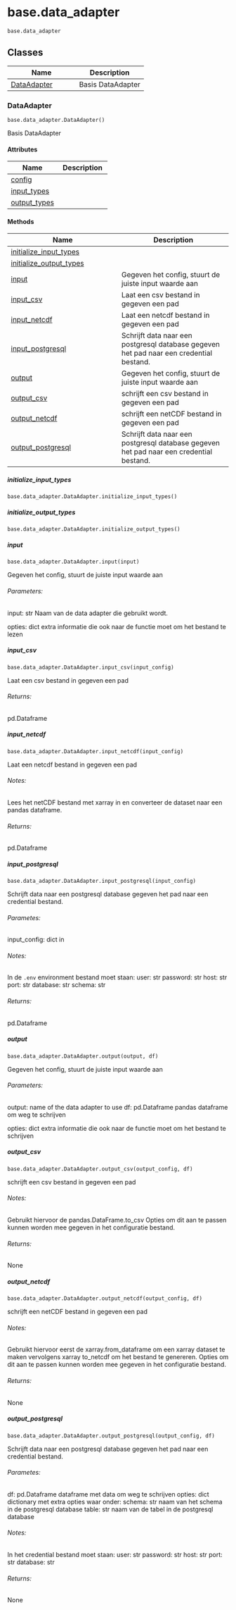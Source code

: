 # base.data_adapter { #toolbox_continu_inzicht.base.data_adapter }

`base.data_adapter`



## Classes

| Name | Description |
| --- | --- |
| [DataAdapter](#toolbox_continu_inzicht.base.data_adapter.DataAdapter) | Basis DataAdapter |

### DataAdapter { #toolbox_continu_inzicht.base.data_adapter.DataAdapter }

`base.data_adapter.DataAdapter()`

Basis DataAdapter

#### Attributes

| Name | Description |
| --- | --- |
| [config](#toolbox_continu_inzicht.base.data_adapter.DataAdapter.config) |  |
| [input_types](#toolbox_continu_inzicht.base.data_adapter.DataAdapter.input_types) |  |
| [output_types](#toolbox_continu_inzicht.base.data_adapter.DataAdapter.output_types) |  |

#### Methods

| Name | Description |
| --- | --- |
| [initialize_input_types](#toolbox_continu_inzicht.base.data_adapter.DataAdapter.initialize_input_types) |  |
| [initialize_output_types](#toolbox_continu_inzicht.base.data_adapter.DataAdapter.initialize_output_types) |  |
| [input](#toolbox_continu_inzicht.base.data_adapter.DataAdapter.input) | Gegeven het config, stuurt de juiste input waarde aan |
| [input_csv](#toolbox_continu_inzicht.base.data_adapter.DataAdapter.input_csv) | Laat een csv bestand in gegeven een pad |
| [input_netcdf](#toolbox_continu_inzicht.base.data_adapter.DataAdapter.input_netcdf) | Laat een netcdf bestand in gegeven een pad |
| [input_postgresql](#toolbox_continu_inzicht.base.data_adapter.DataAdapter.input_postgresql) | Schrijft data naar een postgresql database gegeven het pad naar een credential bestand. |
| [output](#toolbox_continu_inzicht.base.data_adapter.DataAdapter.output) | Gegeven het config, stuurt de juiste input waarde aan |
| [output_csv](#toolbox_continu_inzicht.base.data_adapter.DataAdapter.output_csv) | schrijft een csv bestand in gegeven een pad |
| [output_netcdf](#toolbox_continu_inzicht.base.data_adapter.DataAdapter.output_netcdf) | schrijft een netCDF bestand in gegeven een pad |
| [output_postgresql](#toolbox_continu_inzicht.base.data_adapter.DataAdapter.output_postgresql) | Schrijft data naar een postgresql database gegeven het pad naar een credential bestand. |

##### initialize_input_types { #toolbox_continu_inzicht.base.data_adapter.DataAdapter.initialize_input_types }

`base.data_adapter.DataAdapter.initialize_input_types()`



##### initialize_output_types { #toolbox_continu_inzicht.base.data_adapter.DataAdapter.initialize_output_types }

`base.data_adapter.DataAdapter.initialize_output_types()`



##### input { #toolbox_continu_inzicht.base.data_adapter.DataAdapter.input }

`base.data_adapter.DataAdapter.input(input)`

Gegeven het config, stuurt de juiste input waarde aan

###### Parameters:

input: str
       Naam van de data adapter die gebruikt wordt.

opties: dict
          extra informatie die ook naar de functie moet om het bestand te lezen

##### input_csv { #toolbox_continu_inzicht.base.data_adapter.DataAdapter.input_csv }

`base.data_adapter.DataAdapter.input_csv(input_config)`

Laat een csv bestand in gegeven een pad

###### Returns:

pd.Dataframe

##### input_netcdf { #toolbox_continu_inzicht.base.data_adapter.DataAdapter.input_netcdf }

`base.data_adapter.DataAdapter.input_netcdf(input_config)`

Laat een netcdf bestand in gegeven een pad

###### Notes:

Lees het netCDF bestand met xarray in en converteer de dataset naar
een pandas dataframe.

###### Returns:

pd.Dataframe

##### input_postgresql { #toolbox_continu_inzicht.base.data_adapter.DataAdapter.input_postgresql }

`base.data_adapter.DataAdapter.input_postgresql(input_config)`

Schrijft data naar een postgresql database gegeven het pad naar een credential bestand.

###### Parametes:

input_config: dict
             in

###### Notes:

In de `.env` environment bestand moet staan:
user: str
password: str
host: str
port: str
database: str
schema: str

###### Returns:

pd.Dataframe

##### output { #toolbox_continu_inzicht.base.data_adapter.DataAdapter.output }

`base.data_adapter.DataAdapter.output(output, df)`

Gegeven het config, stuurt de juiste input waarde aan

###### Parameters:

output: name of the data adapter to use
df: pd.Dataframe
    pandas dataframe om weg te schrijven

opties: dict
        extra informatie die ook naar de functie moet om het bestand te schrijven

##### output_csv { #toolbox_continu_inzicht.base.data_adapter.DataAdapter.output_csv }

`base.data_adapter.DataAdapter.output_csv(output_config, df)`

schrijft een csv bestand in gegeven een pad

###### Notes:

Gebruikt hiervoor de pandas.DataFrame.to_csv
Opties om dit aan te passen kunnen worden mee gegeven in het configuratie bestand.

###### Returns:

None

##### output_netcdf { #toolbox_continu_inzicht.base.data_adapter.DataAdapter.output_netcdf }

`base.data_adapter.DataAdapter.output_netcdf(output_config, df)`

schrijft een netCDF bestand in gegeven een pad

###### Notes:

Gebruikt hiervoor eerst de xarray.from_dataframe om een xarray dataset te maken
vervolgens xarray to_netcdf om het bestand te genereren.
Opties om dit aan te passen kunnen worden mee gegeven in het configuratie bestand.

###### Returns:

None

##### output_postgresql { #toolbox_continu_inzicht.base.data_adapter.DataAdapter.output_postgresql }

`base.data_adapter.DataAdapter.output_postgresql(output_config, df)`

Schrijft data naar een postgresql database gegeven het pad naar een credential bestand.

###### Parametes:

df: pd.Dataframe
    dataframe met data om weg te schrijven
opties: dict
        dictionary met extra opties waar onder:
            schema: str
                    naam van het schema in de postgresql database
            table: str
                naam van de tabel in de postgresql database

###### Notes:

In het credential bestand moet staan:
user: str
password: str
host: str
port: str
database: str

###### Returns:

None